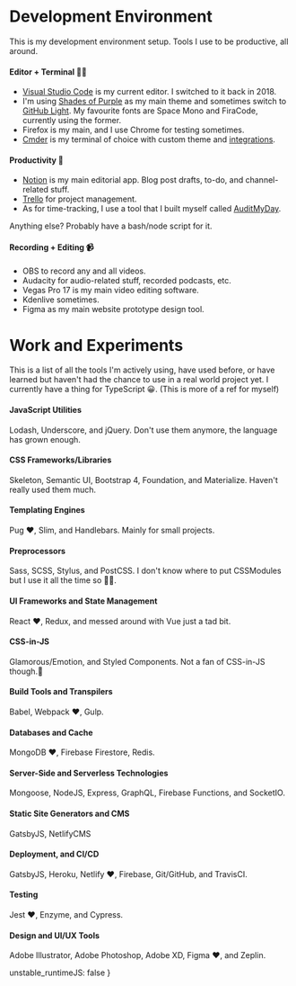 
<SEO
	path='uses'
	title='Uses'
	description='Everything I use, everything I do.'
/>

# Development Environment

This is my development environment setup. Tools I use to be productive, all around.

#### Editor + Terminal 👨‍💻

- [Visual Studio Code] is my current editor. I switched to it back in 2018.
- I'm using [Shades of Purple] as my main theme and sometimes switch to [GitHub Light]. My favourite fonts are Space Mono and FiraCode, currently using the former.
- Firefox is my main, and I use Chrome for testing sometimes.
- [Cmder] is my terminal of choice with custom theme and [integrations].

#### Productivity 💪

- [Notion] is my main editorial app. Blog post drafts, to-do, and channel-related stuff.
- [Trello] for project management.
- As for time-tracking, I use a tool that I built myself called [AuditMyDay].

Anything else? Probably have a bash/node script for it.

#### Recording + Editing 📹

- OBS to record any and all videos.
- Audacity for audio-related stuff, recorded podcasts, etc.
- Vegas Pro 17 is my main video editing software.
- Kdenlive sometimes.
- Figma as my main website prototype design tool.

# Work and Experiments

This is a list of all the tools I'm actively using, have used before, or have learned but haven't had the chance to use in a real world project yet. I currently have a thing for TypeScript 😀. (This is more of a ref for myself)

#### JavaScript Utilities

Lodash, Underscore, and jQuery. Don't use them anymore, the language has grown enough.

#### CSS Frameworks/Libraries

Skeleton, Semantic UI, Bootstrap 4, Foundation, and Materialize. Haven't really used them much.

#### Templating Engines

Pug ❤️, Slim, and Handlebars. Mainly for small projects.

#### Preprocessors

Sass, SCSS, Stylus, and PostCSS. I don't know where to put CSSModules but I use it all the time so 🤷‍♂.

#### UI Frameworks and State Management

React ❤️, Redux, and messed around with Vue just a tad bit.

#### CSS-in-JS

Glamorous/Emotion, and Styled Components. Not a fan of CSS-in-JS
though.🙅

#### Build Tools and Transpilers

Babel, Webpack ❤️, Gulp.

#### Databases and Cache

MongoDB ❤️, Firebase Firestore, Redis.

#### Server-Side and Serverless Technologies

Mongoose, NodeJS, Express, GraphQL, Firebase Functions, and SocketIO.

#### Static Site Generators and CMS

GatsbyJS, NetlifyCMS

#### Deployment, and CI/CD

GatsbyJS, Heroku, Netlify ❤️, Firebase, Git/GitHub, and TravisCI.

#### Testing

Jest ❤️, Enzyme, and Cypress.

#### Design and UI/UX Tools

Adobe Illustrator, Adobe Photoshop, Adobe XD, Figma ❤️, and Zeplin.

[visual studio code]: https://code.visualstudio.com/
[shades of purple]: https://marketplace.visualstudio.com/items?itemName=ahmadawais.shades-of-purple
[github light]: https://marketplace.visualstudio.com/items?itemName=Hyzeta.vscode-theme-github-light
[cmder]: https://cmder.net/
[notion]: https://www.notion.so/
[trello]: https://trello.com/
[integrations]: https://github.com/AmrEldib/cmder-powerline-prompt
[auditmyday]: https://auditmyday.netlify.app/

  unstable_runtimeJS: false
}

